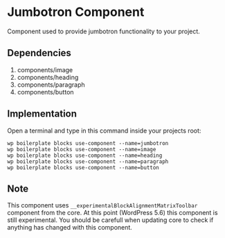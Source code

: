 # Jumbotron Component

Component used to provide jumbotron functionality to your project.

## Dependencies

1. components/image
2. components/heading
3. components/paragraph
4. components/button

## Implementation

Open a terminal and type in this command inside your projects root:

```shell
wp boilerplate blocks use-component --name=jumbotron
wp boilerplate blocks use-component --name=image
wp boilerplate blocks use-component --name=heading
wp boilerplate blocks use-component --name=paragraph
wp boilerplate blocks use-component --name=button
```

## Note

This component uses `__experimentalBlockAlignmentMatrixToolbar` component from the core.
At this point (WordPress 5.6) this component is still experimental. You should be carefull when updating core to check if anything has changed with this component.
